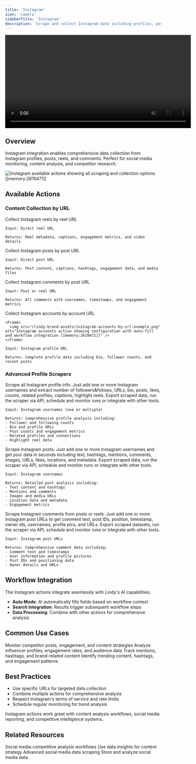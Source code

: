 ```yaml
---
title: 'Instagram'
icon: 'camera'
sidebarTitle: 'Instagram'
description: 'Scrape and collect Instagram data including profiles, posts, reels, and comments'
---
```


<div style={{ display: 'flex', justifyContent: 'center', margin: '2rem 0' }}>
  <div className="video-card">
    <video
      src="/lindy-brand-assets/instagram.mp4"
      width="600"
      autoPlay
      muted
      loop
      playsInline
      style={{ display: 'block', width: '100%', borderRadius: '16px' }}
    />
  </div>
</div>

## Overview

Instagram integration enables comprehensive data collection from Instagram profiles, posts, reels, and comments. Perfect for social media monitoring, content analysis, and competitor research.

<Frame>
  <img src="/lindy-brand-assets/instagram-actions.png" alt="Instagram available actions showing all scraping and collection options [[memory:2619471]]" />
</Frame>

## Available Actions

### Content Collection by URL

<AccordionGroup>
  <Accordion title="Instagram reels by URL">
    Collect Instagram reels by reel URL
    
    Input: Direct reel URL
    
    Returns: Reel metadata, captions, engagement metrics, and video details
  </Accordion>
  
  <Accordion title="Instagram posts by URL">
    Collect Instagram posts by post URL
    
    Input: Direct post URL
    
    Returns: Post content, captions, hashtags, engagement data, and media files
  </Accordion>
  
  <Accordion title="Instagram comments by URL">
    Collect Instagram comments by post URL
    
    Input: Post or reel URL
    
    Returns: All comments with usernames, timestamps, and engagement metrics
  </Accordion>
  
  <Accordion title="Instagram accounts by URL">
    Collect Instagram accounts by account URL
    
    <Frame>
      <img src="/lindy-brand-assets/instagrab-accounts-by-url-example.png" alt="Instagram accounts action showing configuration with auto-fill and workflow integration [[memory:2619471]]" />
    </Frame>
    
    Input: Instagram profile URL
    
    Returns: Complete profile data including bio, follower counts, and recent posts
  </Accordion>
</AccordionGroup>

### Advanced Profile Scrapers

<AccordionGroup>
  <Accordion title="Instagram Profile Scraper">
    Scrape all Instagram profile info. Just add one or more Instagram usernames and extract number of followers&follows, URLs, bio, posts, likes, counts, related profiles, captions, highlight reels. Export scraped data, run the scraper via API, schedule and monitor runs or integrate with other tools.
    
    Input: Instagram usernames (one or multiple)
    
    Returns: Comprehensive profile analysis including:
    - Follower and following counts
    - Bio and profile URLs
    - Post counts and engagement metrics
    - Related profiles and connections
    - Highlight reel data
  </Accordion>
  
  <Accordion title="Instagram Post Scraper">
    Scrape Instagram posts. Just add one or more Instagram usernames and get your data in seconds including text, hashtags, mentions, comments, images, URLs, likes, locations, and metadata. Export scraped data, run the scraper via API, schedule and monitor runs or integrate with other tools.
    
    Input: Instagram usernames
    
    Returns: Detailed post analysis including:
    - Text content and hashtags
    - Mentions and comments
    - Images and media URLs
    - Location data and metadata
    - Engagement metrics
  </Accordion>
  
  <Accordion title="Instagram Comments Scraper">
    Scrape Instagram comments from posts or reels. Just add one or more Instagram post URLs to get comment text, post IDs, position, timestamp, owner ids, usernames, profile pics, and URLs. Export scraped datasets, run the scraper via API, schedule and monitor runs or integrate with other tools.
    
    Input: Instagram post URLs
    
    Returns: Comprehensive comment data including:
    - Comment text and timestamps
    - User information and profile pictures
    - Post IDs and positioning data
    - Owner details and URLs
  </Accordion>
</AccordionGroup>

## Workflow Integration

The Instagram actions integrate seamlessly with Lindy's AI capabilities:

- **Auto Mode**: AI automatically fills fields based on workflow context
- **Search Integration**: Results trigger subsequent workflow steps
- **Data Processing**: Combine with other actions for comprehensive analysis

## Common Use Cases

<CardGroup cols={2}>
  <Card title="Competitor Analysis" icon="chart-line">
    Monitor competitor posts, engagement, and content strategies
  </Card>
  
  <Card title="Influencer Research" icon="users">
    Analyze influencer profiles, engagement rates, and audience data
  </Card>
  
  <Card title="Content Monitoring" icon="eye">
    Track mentions, hashtags, and brand-related content
  </Card>
  
  <Card title="Trend Analysis" icon="trending-up">
    Identify trending content, hashtags, and engagement patterns
  </Card>
</CardGroup>


## Best Practices

- Use specific URLs for targeted data collection
- Combine multiple actions for comprehensive analysis
- Respect Instagram's terms of service and rate limits
- Schedule regular monitoring for trend analysis

<Tip>
Instagram actions work great with content analysis workflows, social media reporting, and competitive intelligence systems.
</Tip>

## Related Resources

<CardGroup cols={2}>
  <Card title="Competitive Content Analysis" href="/use-cases/marketing/competitive-content-analysis" icon="magnifying-glass">
    Social media competitive analysis workflows
  </Card>
  <Card title="Focus Group Simulator" href="/use-cases/marketing/focus-group-simulator" icon="users">
    Use data insights for content strategy
  </Card>
  <Card title="Apify" href="/skills/web-browsing/apify" icon="square-code">
    Advanced social media data scraping
  </Card>
  <Card title="Knowledge Base" href="/fundamentals/lindy-101/knowledge-base" icon="database">
    Store and analyze social media data
  </Card>
</CardGroup>